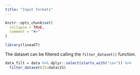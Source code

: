 ---
title: "Input formats"
---

```{r, include = FALSE}
knitr::opts_chunk$set(
  collapse = TRUE,
  comment = "#>"
)
```

```{r setup}
library(lineaGT)
```

The dataset can be filtered calling the `filter_dataset()` function.

```{r setup}
data_filt = data %>% dplyr::select(starts_with("cov")) %>% 
  filter_dataset(IS=data$IS)
```

